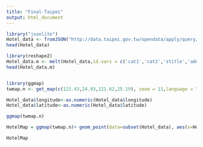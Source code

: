 ```yaml
---
title: "Final-Taipei"
output: html_document
---
```


```r
library("jsonlite")
Hotel_data <- fromJSON("http://data.taipei.gov.tw/opendata/apply/query/NDQxOEM2MDAtRDdGNS00NkQ2LUJCMUYtMURBMjlEQUI5MUU5?$format=json")
head(Hotel_data)
```

```r

library(reshape2)
Hotel_data.m <- melt(Hotel_data,id.vars = c('cat1','cat2','stitle','address'))
head(Hotel_data.m)
```

```r

```

```r
library(ggmap)
twmap.n <- get_map(c(121.43,24.93,121.62,25.19), zoom = 11,language = "zh-TW",maptype = 'roadmap')

Hotel_data$longitude<-as.numeric(Hotel_data$longitude)
Hotel_data$latitude<-as.numeric(Hotel_data$latitude)

ggmap(twmap.n) 

HotelMap = ggmap(twmap.n)+ geom_point(data=subset(Hotel_data), aes(x=Hotel_data$longitude, y=Hotel_data$latitude,color="red"))

HotelMap
```

```r

```
